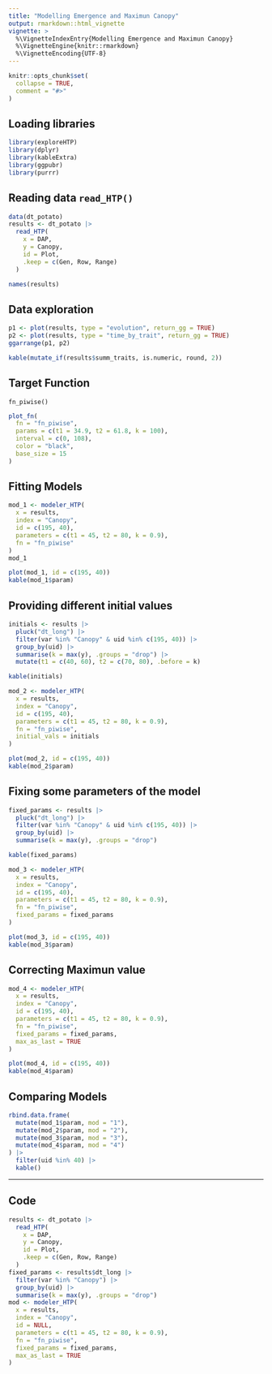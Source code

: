 ```yaml
---
title: "Modelling Emergence and Maximun Canopy"
output: rmarkdown::html_vignette
vignette: >
  %\VignetteIndexEntry{Modelling Emergence and Maximun Canopy}
  %\VignetteEngine{knitr::rmarkdown}
  %\VignetteEncoding{UTF-8}
---
```


```r
knitr::opts_chunk$set(
  collapse = TRUE,
  comment = "#>"
)
```

## Loading libraries

```r
library(exploreHTP)
library(dplyr)
library(kableExtra)
library(ggpubr)
library(purrr)
```

## Reading data `read_HTP()`

```r
data(dt_potato)
results <- dt_potato |>
  read_HTP(
    x = DAP,
    y = Canopy,
    id = Plot,
    .keep = c(Gen, Row, Range)
  )
```

```r
names(results)
```

## Data exploration

```r
p1 <- plot(results, type = "evolution", return_gg = TRUE)
p2 <- plot(results, type = "time_by_trait", return_gg = TRUE)
ggarrange(p1, p2)
```

```r
kable(mutate_if(results$summ_traits, is.numeric, round, 2))
```


## Target Function 

`fn_piwise()`

\begin{equation}
f(t; t_1, t_2, k) =
\begin{cases}
0 & \text{if } t < t_1 \\
\dfrac{k}{t_2 - t_1} \cdot (t - t_1) & \text{if } t_1 \leq t \leq t_2 \\
k & \text{if } t > t_2
\end{cases}
\end{equation}


```r
plot_fn(
  fn = "fn_piwise",
  params = c(t1 = 34.9, t2 = 61.8, k = 100),
  interval = c(0, 108), 
  color = "black", 
  base_size = 15
)
```

## Fitting Models

```r
mod_1 <- modeler_HTP(
  x = results,
  index = "Canopy",
  id = c(195, 40),
  parameters = c(t1 = 45, t2 = 80, k = 0.9),
  fn = "fn_piwise"
)
mod_1
```


```r
plot(mod_1, id = c(195, 40))
kable(mod_1$param)
```

## Providing different initial values

```r
initials <- results |>
  pluck("dt_long") |>
  filter(var %in% "Canopy" & uid %in% c(195, 40)) |>
  group_by(uid) |>
  summarise(k = max(y), .groups = "drop") |>
  mutate(t1 = c(40, 60), t2 = c(70, 80), .before = k)
```

```r
kable(initials)
```

```r
mod_2 <- modeler_HTP(
  x = results,
  index = "Canopy",
  id = c(195, 40),
  parameters = c(t1 = 45, t2 = 80, k = 0.9),
  fn = "fn_piwise",
  initial_vals = initials
)
```

```r
plot(mod_2, id = c(195, 40))
kable(mod_2$param)
```

## Fixing some parameters of the model

```r
fixed_params <- results |>
  pluck("dt_long") |>
  filter(var %in% "Canopy" & uid %in% c(195, 40)) |>
  group_by(uid) |>
  summarise(k = max(y), .groups = "drop")
```

```r
kable(fixed_params)
```


```r
mod_3 <- modeler_HTP(
  x = results,
  index = "Canopy",
  id = c(195, 40),
  parameters = c(t1 = 45, t2 = 80, k = 0.9),
  fn = "fn_piwise",
  fixed_params = fixed_params
)
```

```r
plot(mod_3, id = c(195, 40))
kable(mod_3$param)
```

## Correcting Maximun value

```r
mod_4 <- modeler_HTP(
  x = results,
  index = "Canopy",
  id = c(195, 40),
  parameters = c(t1 = 45, t2 = 80, k = 0.9),
  fn = "fn_piwise",
  fixed_params = fixed_params,
  max_as_last = TRUE
)
```

```r
plot(mod_4, id = c(195, 40))
kable(mod_4$param)
```

## Comparing Models

```r
rbind.data.frame(
  mutate(mod_1$param, mod = "1"),
  mutate(mod_2$param, mod = "2"),
  mutate(mod_3$param, mod = "3"),
  mutate(mod_4$param, mod = "4")
) |>
  filter(uid %in% 40) |>
  kable()
```

<hr>

## Code

```r
results <- dt_potato |>
  read_HTP(
    x = DAP,
    y = Canopy,
    id = Plot,
    .keep = c(Gen, Row, Range)
  )
fixed_params <- results$dt_long |>
  filter(var %in% "Canopy") |>
  group_by(uid) |>
  summarise(k = max(y), .groups = "drop")
mod <- modeler_HTP(
  x = results,
  index = "Canopy",
  id = NULL,
  parameters = c(t1 = 45, t2 = 80, k = 0.9),
  fn = "fn_piwise",
  fixed_params = fixed_params,
  max_as_last = TRUE
)
```
